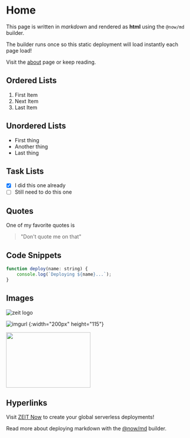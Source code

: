 # Home

This page is written in *markdown* and rendered as **html** using the `@now/md` builder.

The builder runs once so this static deployment will load instantly each page load!

Visit the [about](./about) page or keep reading.

## Ordered Lists

1. First Item
2. Next Item
3. Last Item

## Unordered Lists

* First thing
* Another thing
* Last thing

## Task Lists

- [x] I did this one already
- [ ] Still need to do this one

## Quotes

One of my favorite quotes is

> "Don't quote me on that"

## Code Snippets

```js
function deploy(name: string) {
    console.log(`Deploying ${name}...`);
}
```

## Images

![zeit logo](https://assets.zeit.co/image/upload/front/assets/design/zeit-black-full-logo.svg)

![imgurl](http://ecs.chenxixian.cn:4000/imgs/2019/05/210996b00820b8eb.jpg) {:width="200px" height="115"}

<img src = 'http://ecs.chenxixian.cn:4000/imgs/2019/05/886f3538ac567b1c.jpg' width="229" height="150" />

## Hyperlinks

Visit [ZEIT Now](https://zeit.co/now) to create your global serverless deployments!

Read more about deploying markdown with the [@now/md](https://zeit.co/docs/v2/deployments/official-builders/markdown-now-md) builder.